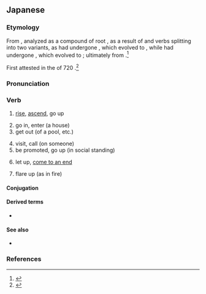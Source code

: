 ==Japanese==

===Etymology===
{{ja-kanjitab|あ|sort=あがる|yomi=k|alt=驤がる}}
From {{inh|ja|ojp|-}}, analyzed as a compound of root {{com|ojp|alt1=上が|tr1=aga-|t1=rise|pos1=root form|alt2=る|tr2=-r<sub>u</sub>|t2=suffix applied to root verbs such as the aforementioned one to give intransitivity}}, as a result of {{l|en|transitive}} and {{l|en|intransitive}} verbs splitting into two variants, as {{m|ja|上がる|tr=agaru|pos=intransitive}} had undergone {{m|ja|四段活用|tr=yodan katsuyō|t=quadrigrade conjugation}}, which evolved to {{m|ja|五段活用|tr=godan katsuyō|t=quintigrade conjugation}}, while {{m|ja|上げる|tr=ageru|pos=transitive}} had undergone {{m|ja|下二段活用|tr=shimo nidan katsuyō|t=lower bigrade conjugation}}, which evolved to {{m|ja|下一段活用|tr=shimo ichidan katsuyō|t=lower monograde conjugation}}; ultimately from {{inh|ja|jpx-pro|*anka-}}.<ref>{{R:ja:Martin 1987}}</ref>

First attested in the ''{{w|Nihon Shoki}}'' of 720 {{CE}}.<ref>{{R:Nihon Kokugo Daijiten 2|上・揚・挙・騰}}</ref>

===Pronunciation===
{{ja-pron|あがる|acc=0|acc_ref=DJR,NHK}}
{{ja-ojad}}

===Verb===
{{ja-verb|type=1|tr=intrans|あがる}}
{{ja-vp|上げる|上がる}}

# [[rise]], [[ascend]], go up
#: {{ja-usex|[[レベル]] が '''上がりました'''。|レベル が '''あがりました'''。|You have '''gone up''' a level.}}
#: {{ja-usex|[[階%段]] を '''上がる'''。|かい%だん を '''あがる'''。|I'll '''go up''' the [[stairs]].}}
#: {{ja-usex|[[風%船]] が '''上がった'''。|ふう%せん が '''あがった'''。|The balloon '''went up'''.}}
# go in, enter (a house)
# get out (of a pool, etc.)
#: {{ja-usex|[[お風呂]]から'''上がる'''|お-ふろ から '''あがる'''|to ''exit'' the bath}}
#: {{ja-usex|[[仕事]]を'''上がる'''|しごと を '''あがる'''|to '''get off''' work}}
# visit, call (on someone)
# be promoted, go up (in social standing)
#: {{ja-usex|２%[[年]]に'''上がる'''。|に%-ねん に '''あがる'''。|To '''move up''' to the second grade.}}
# let up, [[come to an end]]
#: {{ja-usex|[[雨]]が'''上がった'''。|あめ が '''あがった'''。|The [[rain]] '''let up'''.}}
# flare up (as in fire)

====Conjugation====
{{ja-go-ru|あが}}
{{ja-conj-bungo|あが|4-r}}

====Derived terms====
* {{ja-r|やがる}}

====See also====
* {{ja-r|のぼる|gloss=climb, go up}}

===References===
<references/>